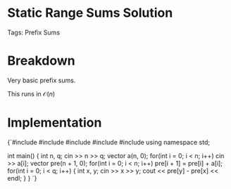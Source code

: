 


<Sidebar moduleId={moduleId} /> 

# Static Range Sums Solution

Tags: Prefix Sums

# Breakdown

Very basic prefix sums.

This runs in $\mathcal{O}(n)$

# Implementation

<div style={{ transform: 'translateX(150px)' }}>
  <SyntaxHighlighter language="cpp" style={okaidia}>
{`#include <cmath>
#include <cstdio>
#include <vector>
#include <iostream> 
#include <algorithm>
using namespace std;

int main() {
    int n, q; cin >> n >> q; 
    vector<long long> a(n, 0); 
    for(int i = 0; i < n; i++) cin >> a[i]; 
    vector<long long> pre(n + 1, 0); 
    for(int i = 0; i < n; i++) pre[i + 1] = pre[i] + a[i]; 
    for(int i = 0; i < q; i++) {
        int x, y; cin >> x >> y;
        cout << pre[y] - pre[x] << endl;
    }
}
`}
  </SyntaxHighlighter>
</div>

